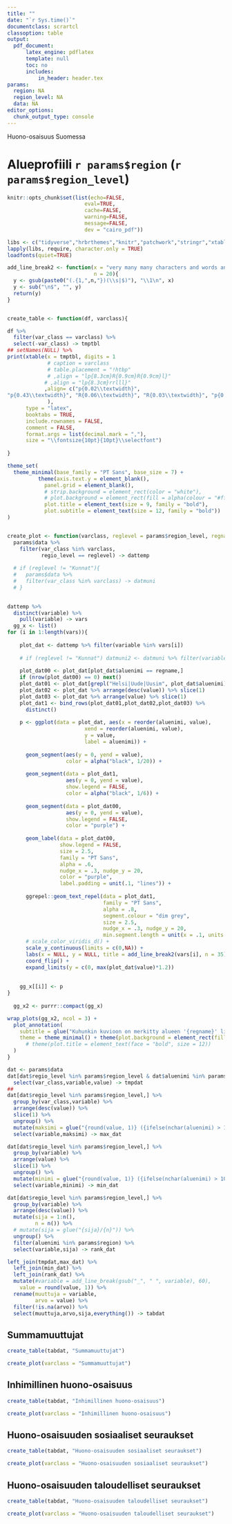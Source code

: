 ```yaml
---
title: ""
date: "`r Sys.time()`"
documentclass: scrartcl
classoption: table
output: 
  pdf_document:
      latex_engine: pdflatex
      template: null
      toc: no
      includes:
          in_header: header.tex
params:
  region: NA
  region_level: NA
  data: NA
editor_options: 
  chunk_output_type: console
---
```


\vspace{-35mm}
\includegraphics[width=1.8cm]{diak-logo-1.pdf} \LARGE \quad Huono-osaisuus Suomessa
\vspace{-3mm}
\newline
\noindent\makebox[\linewidth]{\rule{\textwidth}{1pt}} 
\vspace{-10mm}
\normalsize

# Alueprofiili `r params$region` (`r params$region_level`)





```r
knitr::opts_chunk$set(list(echo=FALSE,
                         eval=TRUE,
                         cache=FALSE,
                         warning=FALSE,
                         message=FALSE,
                         dev = "cairo_pdf"))

libs <- c("tidyverse","hrbrthemes","knitr","patchwork","stringr","xtable","extrafont","forcats","viridis","purrr")
lapply(libs, require, character.only = TRUE)
loadfonts(quiet=TRUE)

add_line_break2 <- function(x = "very many many characters and words and sentences",
                            n = 20){
  y <- gsub(paste0("(.{1,",n,"})(\\s|$)"), "\\1\n", x)
  y <- sub("\n$", "", y)
  return(y)
} 


create_table <- function(df, varclass){

df %>% 
  filter(var_class == varclass) %>% 
  select(-var_class) -> tmptbl
## setNames(NULL) %>% 
print(xtable(x = tmptbl, digits = 1 
             # caption = varclass 
             # table.placement = "!htbp"
             # ,align = "lp{8.3cm}R{0.9cm}R{0.9cm}l}"
            # ,align = "lp{8.3cm}rrlll}"
            ,align= c("p{0.02\\textwidth}", 
"p{0.43\\textwidth}", "R{0.06\\textwidth}", "R{0.03\\textwidth}", "p{0.18\\textwidth}", "p{0.18\\textwidth}")
             ), 
      type = "latex", 
      booktabs = TRUE, 
      include.rownames = FALSE, 
      comment = FALSE, 
      format.args = list(decimal.mark = ","), 
      size = "\\fontsize{10pt}{10pt}\\selectfont")
  
}

theme_set(
  theme_minimal(base_family = "PT Sans", base_size = 7) +
          theme(axis.text.y = element_blank(), 
            panel.grid = element_blank(),
            # strip.background = element_rect(color = "white"),
            # plot.background = element_rect(fill = alpha(colour = "#fffff0", 1/3), color = NA),
            plot.title = element_text(size = 9, family = "bold"),
            plot.subtitle = element_text(size = 12, family = "bold"))
)


create_plot <- function(varclass, reglevel = params$region_level, regname = params$region){
  params$data %>% 
    filter(var_class %in% varclass,
           regio_level == reglevel) -> dattemp 
  
  # if (reglevel != "Kunnat"){
  #   params$data %>% 
  #   filter(var_class %in% varclass) -> datmuni 
  # }
  

dattemp %>% 
  distinct(variable) %>% 
    pull(variable) -> vars
  gg_x <- list()
for (i in 1:length(vars)){
    
    plot_dat <- dattemp %>% filter(variable %in% vars[i])
    
    # if (reglevel != "Kunnat") datmuni2 <- datmuni %>% filter(variable %in% vars[i])
    
    plot_dat00 <- plot_dat[plot_dat$aluenimi == regname,]
    if (nrow(plot_dat00) == 0) next()
    plot_dat01 <- plot_dat[grepl("Helsi|Uude|Uusim", plot_dat$aluenimi),]
    plot_dat02 <- plot_dat %>% arrange(desc(value)) %>% slice(1)
    plot_dat03 <- plot_dat %>% arrange(value) %>% slice(1)
    plot_dat1 <- bind_rows(plot_dat01,plot_dat02,plot_dat03) %>%
      distinct()
    
    p <- ggplot(data = plot_dat, aes(x = reorder(aluenimi, value),
                         xend = reorder(aluenimi, value),
                         y = value, 
                         label = aluenimi)) +
      
      geom_segment(aes(y = 0, yend = value), 
                   color = alpha("black", 1/20)) +
      
      geom_segment(data = plot_dat1, 
                   aes(y = 0, yend = value), 
                   show.legend = FALSE, 
                   color = alpha("black", 1/6)) +
      
      geom_segment(data = plot_dat00, 
                   aes(y = 0, yend = value), 
                   show.legend = FALSE, 
                   color = "purple") +
      
      geom_label(data = plot_dat00, 
                 show.legend = FALSE, 
                 size = 2.5, 
                 family = "PT Sans", 
                 alpha = .6, 
                 nudge_x = .3, nudge_y = 20,
                 color = "purple", 
                 label.padding = unit(.1, "lines")) +
      
      ggrepel::geom_text_repel(data = plot_dat1,
                               family = "PT Sans",
                               alpha = .8,
                               segment.colour = "dim grey",
                               size = 2.5,
                               nudge_x = .3, nudge_y = 20,
                               min.segment.length = unit(x = .1, units = "lines")) +
      # scale_color_viridis_d() +
      scale_y_continuous(limits = c(0,NA)) +
      labs(x = NULL, y = NULL, title = add_line_break2(vars[i], n = 35)) +
      coord_flip() +
      expand_limits(y = c(0, max(plot_dat$value)*1.2))
    
    
    gg_x[[i]] <- p
}
  
  gg_x2 <- purrr::compact(gg_x)

wrap_plots(gg_x2, ncol = 3) +
  plot_annotation(
    subtitle = glue("Kuhunkin kuvioon on merkitty alueen '{regname}' lisäksi kunkin \nindikaattorin suurin ja pienin alue sekä väestömäärältään suurin alue"),
    theme = theme_minimal() + theme(plot.background = element_rect(fill = NA, color = alpha(colour = "dim grey", 1/6)))# + 
      # theme(plot.title = element_text(face = "bold", size = 12))
  )
}

```


```r
dat <- params$data
dat[dat$regio_level %in% params$region_level & dat$aluenimi %in% params$region,] %>% 
  select(var_class,variable,value) -> tmpdat
## 
dat[dat$regio_level %in% params$region_level,] %>% 
  group_by(var_class,variable) %>% 
  arrange(desc(value)) %>% 
  slice(1) %>% 
  ungroup() %>% 
  mutate(maksimi = glue("{round(value, 1)} ({ifelse(nchar(aluenimi) > 10, paste0(substr(aluenimi, 1, 10),'...'), aluenimi)})")) %>% 
  select(variable,maksimi) -> max_dat

dat[dat$regio_level %in% params$region_level,] %>% 
  group_by(variable) %>% 
  arrange(value) %>% 
  slice(1) %>% 
  ungroup() %>% 
  mutate(minimi = glue("{round(value, 1)} ({ifelse(nchar(aluenimi) > 10, paste0(substr(aluenimi, 1, 10),'...'), aluenimi)})")) %>% 
  select(variable,minimi) -> min_dat

dat[dat$regio_level %in% params$region_level,] %>% 
  group_by(variable) %>% 
  arrange(desc(value)) %>%
  mutate(sija = 1:n(),
         n = n()) %>% 
  # mutate(sija = glue("{sija}/{n}")) %>% 
  ungroup() %>% 
  filter(aluenimi %in% params$region) %>% 
  select(variable,sija) -> rank_dat

left_join(tmpdat,max_dat) %>% 
  left_join(min_dat) %>% 
  left_join(rank_dat) %>% 
  mutate(#variable = add_line_break(gsub("_", " ", variable), 60),
    value = round(value, 1)) %>% 
  rename(muuttuja = variable,
         arvo = value) %>% 
  filter(!is.na(arvo)) %>% 
  select(muuttuja,arvo,sija,everything()) -> tabdat
```



## Summamuuttujat


```r
create_table(tabdat, "Summamuuttujat")
```

\vspace{10mm}

```r
create_plot(varclass = "Summamuuttujat")
```

\newpage



## Inhimillinen huono-osaisuus

\vspace{5mm}

```r
create_table(tabdat, "Inhimillinen huono-osaisuus")
```

\vspace{10mm}

```r
create_plot(varclass = "Inhimillinen huono-osaisuus")
```

\newpage



## Huono-osaisuuden sosiaaliset seuraukset

\vspace{5mm}

```r
create_table(tabdat, "Huono-osaisuuden sosiaaliset seuraukset")
```

\vspace{10mm}

```r
create_plot(varclass = "Huono-osaisuuden sosiaaliset seuraukset")
```


\newpage


## Huono-osaisuuden taloudelliset seuraukset

\vspace{5mm}

```r
create_table(tabdat, "Huono-osaisuuden taloudelliset seuraukset")
```

\vspace{10mm}

```r
create_plot(varclass = "Huono-osaisuuden taloudelliset seuraukset")
```


